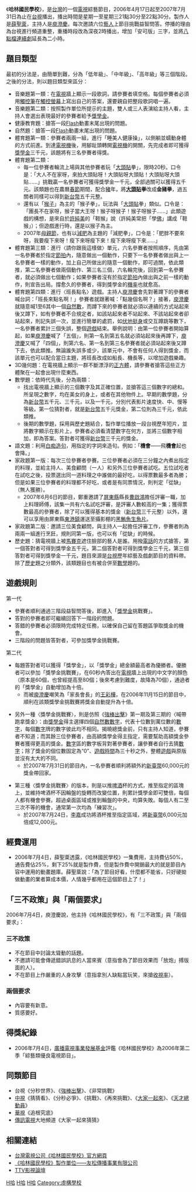 {{Infobox television
| 名稱 = 哈林國民學校
| 圖片 = Harlem School Main Theme.JPG
| 圖說 = 《哈林國民學校》開場動畫
| 分類 = [[娛樂|娛樂]]、[[遊戲|遊戲]]
| 主持 = [[庾澄慶|庾澄慶]]
| 標語 = 《哈林國民學校》，考什麼莫名其妙！
| 國家 = {{ROC}}
| 語言 = [[漢語|中文]]
| 製片人 = [[薛聖棻|薛聖棻]]
| 製作公司 = [[友松傳播|友松傳播]]事業有限公司
| 每集長 = 一[[小時|小時]]（含[[廣告|廣告]]）
| 頻道 = [[臺灣電視台|台視主頻]]
| 開始 = 2006年4月17日
| 結束 = 2007年7月31日
| 官方網站 = http://www.ttv.com.tw/drama/2006/Harlen/index.html
}}
《'''哈林國民學校'''》，是[[台灣|台灣]]的一個[[電視|電視]]綜藝節目，2006年4月17日起至2007年7月31日為止在[[台視|台視]]播出，播出時間是星期一至星期三21點30分至22點30分。製作人是[[薛聖棻|薛聖棻]]，主持人是[[庾澄慶|庾澄慶]]。每次邀請六位[[藝人|藝人]]上節目挑戰益智問答。停播的理由為台視進行頻道重整，重播時段改為深夜2時播出，增加「安可版」三字，並將[[八點檔|八點檔]][[連續劇|連續劇]]延長為二小時。

== 題目類型 ==

最初的分法是，由簡單到難，分為「低年級」、「中年級」、「高年級」等三個階段。之後的分法，則以題目類型來區分：
*音樂題第一類：在[[電視|電視]]牆上顯示一段歌詞，請參賽者填空格。每個參賽者必須用[[觸控筆|觸控筆]]在[[觸控螢幕|觸控螢幕]]上寫出自己的答案，還要親自把整段歌詞唱一遍。
*音樂題第二類：按照製作單位所提示的主題，雙人或三人表演給主持人看，主持人會選出表現最好的參賽者給予[[獎學金|獎學金]]。
*健康教育題：搶答一段[[Flash|Flash]]動畫末尾出現的問題。
*自然題：搶答一段[[Flash|Flash]]動畫末尾出現的問題。
*體育題第一類：參賽者兩兩一組，進行「睡美人健康操」，以側躺並蠕動身體的方式前進。到達[[電視機|電視機]]後，用腳趾頭轉開[[電視機|電視機]]的開關，先完成者即可獲得[[獎學金|獎學金]]三千元，該題將有三名參賽者得獎。
*體育題第二類：
**每一位參賽者輪流上場與其他參賽者玩「[[大頭貼|大頭貼]]拳」，限時20秒。口令是：「大人不在家呀，來拍大頭貼呀！大頭貼呀大頭貼！大頭貼呀大頭貼……」挑戰贏一名參賽者可獲得獎學金一千元，全部過關可以獲得五千元。該類題也在農曆[[春節|春節]]期間，配合[[豬|豬]]年，將'''[[大頭貼|大頭貼]]拳'''改成'''金豬拳'''，過五關者同樣可以得到[[新台幣|新台幣]]五千元整。
**還有以「[[猴子|猴子]]」為主的「猴子拳」，玩法與「[[大頭貼|大頭貼]]拳」類似。口令是：「團長不在家呀，猴子當大王呀！猴子呀猴子！猴子呀猴子……」此類遊戲的構想，是來自於[[許純美|許純美]]的「鞋猴」說（許純美常把「學[[佛|佛]]」講成「鞋猴」）；但遊戲進行時，還是以猴子為主。
**2007年[[母親節|母親節]]，也有以[[減肥|減肥]]為主題的「減肥拳」，口令是：「肥胖不要來呀，我要瘦下來呀！瘦下來呀瘦下來！瘦下來呀瘦下來……」
*體育題第三類：進行〈請你跟我這樣做〉單元，六名參賽者按照順序，先由第一名參賽者於指定[[節拍|節拍]]內，隨意做出一個動作，只要下一名參賽者做出與上一名參賽者一樣的動作，加上自己所做出的隨意一個動作，即可過關，依此類推，第二名參賽者做兩個動作、第三名三個，六名輪完後，回到第一名參賽者，就必須做出七個動作；如果參賽者沒有於指定[[節拍|節拍]]內做出與之前一樣的動作，則宣告出局。撐愈久的參賽者，得到獎學金的[[機率|機率]]也就愈高。
*體育題第四類：進行〈班長點名〉遊戲。主持人[[庾澄慶|庾澄慶]]會先對著蹲下的參賽者喊台詞：「班長來點名啊！」參賽者就跟著喊：「點幾個名啊？」接著，[[庾澄慶|庾澄慶]]就隨意喊1至6其中一個[[自然數|自然數]]，而蹲下來的參賽者就必須以連續的方式站起來後又蹲下，如有參賽者不合規定者，如該站起來者不站起來、不該站起來者卻站起來，則記失誤一次，並進行簡單的處罰，如[[伏地挺身|伏地挺身]]或交互蹲跳等數下，一名參賽者累計三個失誤，整個[[遊戲|遊戲]]結束。舉例說明：由第一位參賽者開始算起，如果[[庾澄慶|庾澄慶]]喊了「五個」，則第一名到第五名就必須站起來後再蹲下，[[庾澄慶|庾澄慶]]又喊了「四個」，則第六名、第一名到第三名參賽者就必須站起來後又蹲下去，依此類推。無論誰失誤多或少，該單元中，不會有任何人得到獎金，而該單元也可以配合當日主題，將班長改成如船長、機長等，以增加遊戲樂趣。
*3D幾何題：在電視牆上顯示一群不斷漂浮的[[正方體|正方體]]，請參賽者搶答這些正方體聚在一起會出現什麼東西。
*數學題：依時代先後，分為兩類：
**找出電視牆上顯示的三個數字及其正確位置，並搶答這三個數字的總和。所呈現之數字，均在美女的身上，或者在其他物件上。早期的數學題，分為[[新台幣|新台幣]]五千元、三千元，以及一千元，分別代表影片速度快、中、慢等等級。第一位猜對者，就是[[新台幣|新台幣]]五千元獎金，第二位則為三千元，依此類推。
**後期的數學題，採用與歷史題結合，製作單位播放一段台視歷年短片，並將數字顯示在影片上，參賽者必須看清楚數字在何方，並將三個數字相加，即為答案。答對者可獲得[[新台幣|新台幣]]三千元的獎金。
*語文題：利用[[白痴造句|白痴造句]]，用指定的字詞來造句。例如：「'''機會'''——飛'''機會'''起也會降。」
*家政題第一版：每次三位參賽者參賽。三位參賽者必須在三分鐘之內煮出指定的料理，並給主持人、美食顧問（一人）和另外三位參賽者試吃。五位試吃者在試吃之後，投票選出同一道料理之中誰做的最好吃，以得票數最多者為勝；但是如果三位參賽者的料理都不好吃，或者是有同票情況，則判定「從缺」（無人獲勝）。
**2007年6月6日的節目，鄭重邀請了[[屏東縣|屏東縣]]縣長[[曹啟鴻|曹啟鴻]]擔任評審一職，加上料理師傅，該集一共有六名試吃評審，是評審人數較高的一集；獲得票數最高的參賽者，除了可以獲得基本的獎金（[[新台幣|新台幣]]三千元整）以外，還可以享用由屏東縣[[東港鎮_(臺灣)|東港鎮]]運送至攝影棚的[[黑鮪魚|黑鮪魚]][[生魚片|生魚片]]。
*家政題第二版：邀請三位美食顧問，與主持人一起擔任評審工作，參賽者則為兩兩一組進行烹飪，規則同第一版，也可以有「從缺」的時候。
*歷史題：猜電視牆上被[[馬賽克_(影像處理)|馬賽克]]遮住臉部的藝人是誰。用撥[[電話|電話]]的方式搶答，第一個答對者可得到獎學金五千元，第二個答對者可得到獎學金三千元，第三個答對者可得到獎學金一千元，題目來源是[[台視|台視]]歷年綜藝及戲劇節目的資料帶。除了[[歷史|歷史]]題之分類外，該類題目也有被合併至[[數學|數學]]題的。

== 遊戲規則 ==

;第一代
*參賽者順利通過三階段益智問答後，即進入「[[獎學金|獎學金]]挑戰賽」。
*答對的參賽者即可繼續回答下一階段的問題。
*答錯的參賽者必須限時完成特定任務，以確保自己留在答題區爭取獎金的機會。
*三階段的問題皆答對者，可參加獎學金挑戰賽。

;第二代
*每題答對者可以獲得「獎學金」，以「獎學金」總金額最高者為優勝者。優勝者可以參加「獎學金挑戰賽」，在60秒內答出在[[電視|電視]]牆上出現的中文字的顏色（原本是60個，也曾經提高至80個；後來考慮到難度，故降為70個），通過者的「獎學金」自動增加為十倍。
**而被[[庾澄慶|庾澄慶]]嘲笑為「家長會長」的[[王彩樺|王彩樺]]，在2006年11月15日的節目中，順利在該類獎學金挑戰賽將獎金自動提升為十倍。

*另外一種〈獎學金挑戰賽〉，則是仿照《[[強棒出擊|強棒出擊]]》第一期及第三期的〈喊帶跑拿獎金〉：由[[獎學金|獎學金]]得主選擇四個[[自然數|自然數]][[數字|數字]]，代表十位數到萬位數的[[數字|數字]]，每個[[數字|數字]]牌的數字彼此均不相同。揭曉總獎金前，只有主持人知道，參賽者不知道；而其餘三位參賽者，由高額獎學金得主指定，需要幫助高額獎金參賽者獲得更高的獎金。[[數字|數字]]區的數字板背對著參賽者，讓參賽者自行去猜[[數字|數字]]；除了獎金的個位數固定為“0”、[[遊戲|遊戲]][[時間|時間]]為三十秒之外，整體[[遊戲|遊戲]]與原版並沒有太大的不同。
**於2007年7月31日的節目內，一名參賽者順利將額外約[[新臺幣|新臺幣]]60,000元的獎金帶回家。

*第三種〈獎學金挑戰賽〉的版本，則是以推[[啤酒|啤酒]]杯的方式，推至指定的區塊上，並維持啤酒杯不因輪盤的旋轉而改變位置，則累計獎學金即可雙倍，每個人都有機會參賽。超過桌面區域或推到輪盤的中央，均算失敗。每個人有二至三次不等的機會，通常第一次均為「練習次」。
**於2007年7月24日，[[李嘉|李嘉]]成功將酒杯推至指定區域，將[[新臺幣|新臺幣]]6,000元加倍成12,000元。

== 經費運用 ==

*2006年7月4日，薛聖棻透露，《哈林國民學校》一集費用，主持費佔50%，通告費佔25%，剩下25%就是製作費，但是製作費中開銷最大的就是節目內容中運用的動畫題庫。薛聖棻說：「為了節目好看，什麼都不能省，只好硬拗做動畫的業者算成本價，人情幾乎都用在這個節目上了！」

== 「三不政策」與「兩個要求」 ==

2006年7月4日，庾澄慶說，他主持《哈林國民學校》，有「三不政策」與「兩個要求」：

=== 三不政策 ===

*不在節目中討論太聳動的話題。
*不邀請可能會傳遞錯誤訊息的人當來賓（意指會為了節目效果而「放炮」搏版面的人）。
*不在節目上作嚴重的人身攻擊（意指拿別人缺點當玩笑，來搶[[收視率|收視率]]）。

=== 兩個要求 ===

*內容要有新意。
*質感要好。

== 得獎紀錄 ==

*2006年7月4日，[[廣播電視事業發展基金|廣播電視事業發展基金]]評鑑《哈林國民學校》為2006年第二季「綜藝類優良電視節目」。

== 同類節目 ==

*台視《分秒世界》、《[[強棒出擊|強棒出擊]]》、《非常挑戰》
*[[中視|中視]]《猜猜看》、《分秒必爭》、《挑戰》、《再來挑戰》、《[[大家一起來|大家一起來]]》、《[[天才總動員|天才總動員]]》
*[[華視|華視]]《追根究底》
*[[傳訊電視|傳訊電視]]大地頻道《大家一起來猜猜》

== 相關連結 ==

*[http://www.ttv.com.tw/drama/2006/Harlen/index.html 台灣電視公司《哈林國民學校》官方網頁]{{Wayback|url=http://www.ttv.com.tw/drama/2006/Harlen/index.html |date=20060901052946 }}
*[http://www.jtv.com.tw/ 《哈林國民學校》製作單位——友松傳播事業有限公司]{{Wayback|url=http://www.jtv.com.tw/ |date=20180628072333 }}
*[http://bb.ttv.com.tw/bb/viewtopic.asp?forum=270&topic=246870&Page=2&total=28&TP=2 TTV影視論壇] {{Wayback|url=http://bb.ttv.com.tw/bb/viewtopic.asp?forum=270&topic=246870&Page=2&total=28&TP=2 |date=20200412142210 }}

{{電視節目的變遷
|電視台=[[台灣電視公司|台灣電視公司]]
|播放檔次=星期一至三21:30~22:30
|節目名稱=哈林國民學校<br />（2006年4月17日 - 2007年7月31日）
|上一節目=[[群星會|台視群星會]]
|下一節目=[[紫色蔓陀蘿|紫色蔓陀蘿]]<br />（重播，星期一至四22:00~23:30）
}}
{{庾澄慶}}
[[Category:已停播的台灣綜藝節目|H哈]]
[[Category:遊戲節目|H哈]]
[[Category:台視電視節目|H哈]]
[[Category:虛構學校|Category:虛構學校]]